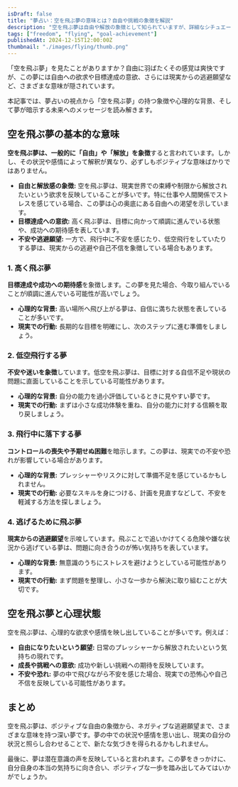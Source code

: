 ```yaml
---
isDraft: false
title: "夢占い：空を飛ぶ夢の意味とは？自由や挑戦の象徴を解説"
description: "空を飛ぶ夢は自由や解放の象徴として知られていますが、詳細なシチュエーションや心理状態によって解釈が異なります。夢占いの視点から詳しく解説します。"
tags: ["freedom", "flying", "goal-achievement"]
publishedAt: 2024-12-15T12:00:00Z
thumbnail: "./images/flying/thumb.png"
---
```


「空を飛ぶ夢」を見たことがありますか？自由に羽ばたくその感覚は爽快ですが、この夢には自由への欲求や目標達成の意欲、さらには現実からの逃避願望など、さまざまな意味が隠されています。

本記事では、夢占いの視点から「空を飛ぶ夢」の持つ象徴や心理的な背景、そして夢が暗示する未来へのメッセージを読み解きます。

<TableOfContents />

## 空を飛ぶ夢の基本的な意味

**空を飛ぶ夢は、一般的に「自由」や「解放」を象徴**すると言われています。しかし、その状況や感情によって解釈が異なり、必ずしもポジティブな意味ばかりではありません。

- **自由と解放感の象徴:** 空を飛ぶ夢は、現実世界での束縛や制限から解放されたいという欲求を反映していることが多いです。特に仕事や人間関係でストレスを感じている場合、この夢は心の奥底にある自由への渇望を示しています。
- **目標達成への意欲:** 高く飛ぶ夢は、目標に向かって順調に進んでいる状態や、成功への期待感を表しています。
- **不安や逃避願望:** 一方で、飛行中に不安を感じたり、低空飛行をしていたりする夢は、現実からの逃避や自己不信を象徴している場合もあります。

### 1. 高く飛ぶ夢

**目標達成や成功への期待感**を象徴します。この夢を見た場合、今取り組んでいることが順調に進んでいる可能性が高いでしょう。

- <strong>心理的な背景:</strong> 高い場所へ飛び上がる夢は、自信に満ちた状態を表していることが多いです。
- <strong>現実での行動:</strong> 長期的な目標を明確にし、次のステップに進む準備をしましょう。

### 2. 低空飛行する夢

**不安や迷いを象徴**しています。低空を飛ぶ夢は、目標に対する自信不足や現状の問題に直面していることを示している可能性があります。

- <strong>心理的な背景:</strong> 自分の能力を過小評価しているときに見やすい夢です。
- <strong>現実での行動:</strong> まずは小さな成功体験を重ね、自分の能力に対する信頼を取り戻しましょう。

### 3. 飛行中に落下する夢

**コントロールの喪失や予期せぬ困難**を暗示します。この夢は、現実での不安や恐れが影響している場合があります。

- <strong>心理的な背景:</strong> プレッシャーやリスクに対して準備不足を感じているかもしれません。
- <strong>現実での行動:</strong> 必要なスキルを身につける、計画を見直すなどして、不安を軽減する方法を探しましょう。

### 4. 逃げるために飛ぶ夢

**現実からの逃避願望**を示唆しています。飛ぶことで追いかけてくる危険や嫌な状況から逃げている夢は、問題に向き合うのが怖い気持ちを表しています。

- <strong>心理的な背景:</strong> 無意識のうちにストレスを避けようとしている可能性があります。
- <strong>現実での行動:</strong> まず問題を整理し、小さな一歩から解決に取り組むことが大切です。

## 空を飛ぶ夢と心理状態

空を飛ぶ夢は、心理的な欲求や感情を映し出していることが多いです。例えば：

- <strong>自由になりたいという願望:</strong> 日常のプレッシャーから解放されたいという気持ちの現れです。
- <strong>成長や挑戦への意欲:</strong> 成功や新しい挑戦への期待を反映しています。
- <strong>不安や恐れ:</strong> 夢の中で飛びながら不安を感じた場合、現実での恐怖心や自己不信を反映している可能性があります。

## まとめ

空を飛ぶ夢は、ポジティブな自由の象徴から、ネガティブな逃避願望まで、さまざまな意味を持つ深い夢です。夢の中での状況や感情を思い出し、現実の自分の状況と照らし合わせることで、新たな気づきを得られるかもしれません。

最後に、夢は潜在意識の声を反映していると言われます。この夢をきっかけに、自分自身の本当の気持ちに向き合い、ポジティブな一歩を踏み出してみてはいかがでしょうか。
